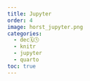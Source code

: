 ```yaml
---
title: Jupyter
order: 4
image: horst_jupyter.png
categories:
  - dec🗓️🕓
  - knitr
  - jupyter
  - quarto
toc: true
---
```


